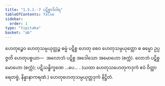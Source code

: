 ```yaml
---
title: "1.5.1--7 ပဋိစ္စာဒိဝါရ"
tableOfContents: false
sidebar:
  order: 1
type: "tipitaka"
basket: "ab"
---
```



<DynamicBreadcrumb />

<Division number="158">

<Paragraph number="438">
ဟေတုဉ္စေဝ ဟေတုသမ္ပယုတ္တဉ္စ ဓမ္မံ ပဋိစ္စ ဟေတု စေဝ ဟေတုသမ္ပယုတ္တော စ ဓမ္မော ဥပ္ပဇ္ဇတိ ဟေတုပစ္စယာ—  အလောဘံ ပဋိစ္စ အဒေါသော အမောဟော (စက္ကံ). လောဘံ ပဋိစ္စ မောဟော (စက္ကံ); ပဋိသန္ဓိက္ခဏေ …ပေ… . (ယထာ ဟေတုသဟေတုကဒုကံ ဧဝံ ဝိတ္ထာရေတဗ္ဗံ, နိန္နာနာကရဏံ.)

</Paragraph>
</Division>

<Paragraph number="439" type="center">
ဟေတုဟေတုသမ္ပယုတ္တဒုကံ နိဋ္ဌိတံ.
</Paragraph>